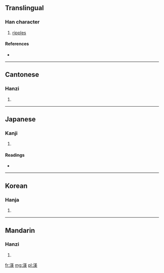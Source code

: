 ==Translingual==

===Han character===
{{Han char|rn=85|rad=水|as=09|sn=12|four=3813<sub>5</sub>|canj=水廿土大 (ETGK)}}

# [[ripples]]

====References====
* {{Han ref|kx=0635.190|dkj=17796|dj=1043.040|hdz=31685.020|uh=6E3C|ud=28220|bh=D9ED|bd=55789}}

----

==Cantonese==

===Hanzi===
{{yue-hanzi|jyut=|y=mei5}}

# {{defn|Cantonese|sort=水09}}

----

==Japanese==

===Kanji===
{{ja-kanji|grade=|rs=水09}}

# {{defn|Japanese|sort=水09}}

====Readings====
* {{ja-readings|on=[[び]] (bi), [[み]] (mi)|kun=}}

----

==Korean==

===Hanja===
{{ko-hanja|hangeul=미|eumhun=|rv=mi|mr=mi|y=mi}}

# {{defn|Korean|sort=水09}}

----

==Mandarin==

===Hanzi===
{{cmn-hanzi|pin=[[gǔn]] ([[gun3]]), [[hùn]] ([[hun4]]), [[měi]] ([[mei3]])|wg=kun<sup>3</sup>, hun<sup>4</sup>, mei<sup>3</sup>}}

# {{defn|Mandarin|sort=水09}}

[[fr:渼]]
[[mg:渼]]
[[pl:渼]]
